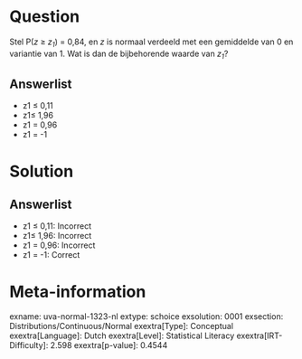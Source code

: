 Question
========

Stel P(*z* ≥ *z~1~*) = 0,84, en *z* is normaal verdeeld met een
gemiddelde van 0 en variantie van 1. Wat is dan de bijbehorende waarde
van *z~1~*?

Answerlist
----------

* z1 ≤ 0,11
* z1≤ 1,96
* z1 = 0,96
* z1 = -1

Solution
========

Answerlist
----------

* z1 ≤ 0,11: Incorrect
* z1≤ 1,96: Incorrect
* z1 = 0,96: Incorrect
* z1 = -1: Correct

Meta-information
================
exname: uva-normal-1323-nl
extype: schoice
exsolution: 0001
exsection: Distributions/Continuous/Normal
exextra[Type]: Conceptual
exextra[Language]: Dutch
exextra[Level]: Statistical Literacy
exextra[IRT-Difficulty]: 2.598
exextra[p-value]: 0.4544
